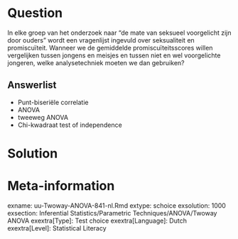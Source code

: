 Question
========
  
In elke groep van het onderzoek naar "de mate van seksueel voorgelicht zijn door ouders" wordt een vragenlijst ingevuld over seksualiteit en promiscuïteit. Wanneer we de gemiddelde promiscuïteitsscores willen vergelijken tussen jongens en meisjes en tussen niet en wel voorgelichte jongeren, welke analysetechniek moeten we dan gebruiken?
  
Answerlist
----------
* Punt-biseriële correlatie
* ANOVA
* tweeweg ANOVA
* Chi-kwadraat test of independence




Solution
========
  



Meta-information
================
exname: uu-Twoway-ANOVA-841-nl.Rmd
extype: schoice
exsolution: 1000
exsection: Inferential Statistics/Parametric Techniques/ANOVA/Twoway ANOVA
exextra[Type]: Test choice
exextra[Language]: Dutch
exextra[Level]: Statistical Literacy
